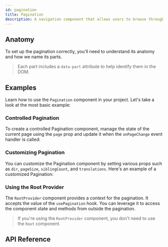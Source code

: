 ```yaml
---
id: pagination
title: Pagination
description: A navigation component that allows users to browse through pages.
---
```


<ComponentPreview id="Pagination" />

## Anatomy

To set up the pagination correctly, you'll need to understand its anatomy and how we name its parts.

> Each part includes a `data-part` attribute to help identify them in the DOM.

<Anatomy id="pagination" />

## Examples

Learn how to use the `Pagination` component in your project. Let's take a look at the most basic example:

<Example id="basic" />

### Controlled Pagination

To create a controlled Pagination component, manage the state of the current page using the `page` prop and update it
when the `onPageChange` event handler is called:

<Example id="controlled" />

### Customizing Pagination

You can customize the Pagination component by setting various props such as `dir`, `pageSize`, `siblingCount`, and
`translations`. Here's an example of a customized Pagination:

<Example id="customized" />

### Using the Root Provider

The `RootProvider` component provides a context for the pagination. It accepts the value of the `usePagination` hook.
You can leverage it to access the component state and methods from outside the pagination.

<Example id="root-provider" />

> If you're using the `RootProvider` component, you don't need to use the `Root` component.

## API Reference

<ComponentTypes id="pagination" />
